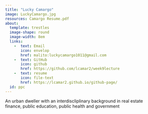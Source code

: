 ```yaml
---
title: "Lucky Camargo"
image: LuckyCamargo.jpg
resources: Camargo Resume.pdf
about: 
  template: trestles
  image-shape: round
  image-width: 8em
  links: 
    -  text: Email
       icon: envelop
       href: malito:luckycamargo1011@gmail.com
    -  text: GitHub
       icon: github
       href: https://github.com/lcamar2/week9lecture
    -  text: resume
       icon: file-text
       href: https://lcamar2.github.io/github-page/
  id: ppc
---
```


:::{#ppc}

An urban dweller with an interdiscliplinary background in real estate finance, public education, public health and government

:::
